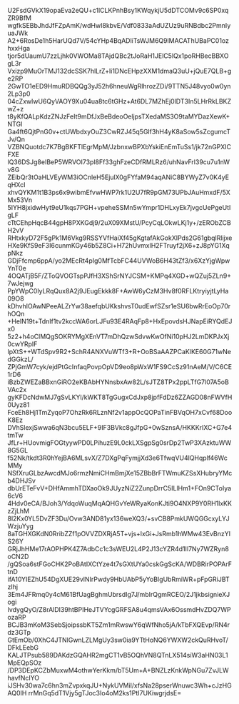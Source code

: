 U2FsdGVkX19opaEva2eQU+c1lCLKPnhBsy1KWqykjU5dDTCOMv9c6SP0xqZR9BfM
wgfkSEBbJhdJfFZpAmK/wdHwI8kbvE/Vdf0833aAdUZUz9uRNBdbc2PmnIyuaJWk
A2+6RosDe1h5HarUQd7V/54cYHp4BqADliTsWJM6Q9lMACAThUBaPC01ozhxxHga
tjor5dUaumU7zzLjhk0VWOMa8TAjdQBc2tJoRaH1JElC5lQx1poRHBecBBXOgL3r
Vxizp9MuOrTMJ132dcSSK7hlLrZ+li1DNcEHpzXXM1dmaQ3uU+jQuE7QLB+ge2RP
2GwTO1eED9HmuRDBQQg3yJ52h6hneuWgRlhrozZDi/9TTN5J48vyo0w0yn2Lp3p0
04cZxwlwU6QyVAOY9Xu04ua8tc6tGHz+At6DL7MZhEj0lDT3In5LHrRkLBKZwZ+z
t8yKfQALpKdzZNJzFeIt9mDfJxBeBdeoOeljpsTXedaMS3O9taMYDazXewK+NTGI
Ga4ft6QjtPnG0v+ctUWbdxyOuZ3CwRZJ45q5Glf3hH4yK8aSow5sZcgumcTJv/Qn
VZBNQuotdc7K7BgBKFTlEgrMpM/JzbnxwBPXbYskiEnEmTuSs1/jk72nGPXICFXE
lQ36DSJg8eIBeP5WRVOI73pl8Ff33ghFzeCDfRMLRz6/uhNavFrl39cu7u1nWv8G
ZEibQr3tOaHLVEyWM3iOCnleH5EjulX0gFYfaM94aqANiC8BYWyZ7v0K4yEqHXcI
xhvQYKM1t1B3ps6x9wibmEfvwHWP7rk1U2U7fR9pGM73UPbJAuHmxdF/5XMx53Vn
5IYH8jxidwHyt9eU1kqs7PGH+vpeheSSMn5wYmpr1DHLxyEk7jvgcUePgeUtIgLF
cTtCEhpHqcB44gpH8PXKGdj9/2uX09XMstU/PcyCqLOkwLKj1y+/zERObZCBH2vV
RHtxkyD72F5gPk1M6Vkg9RSSYVfHaiXf45gKgtafAkGokXIPds2G61gbqlRlijxe
HXe9KfS9eF3I6cunmKGy46b5Z8Ci+H72hUvmxlH2FTruyf2jX6+zJ8pYG1XqpNkz
GDjFfcmp6ppA/yo2MEcRt4pIg0MfTcbFC44UVWoB6H43tZf3/x6XzYjgWpwYnT0e
4OQATjB5F/ZToQVOGTspPJfH3XShSrNYJCSM+KMPq4XGD+wQZuj5ZLn9+7wJejwg
PpYWpC0IyLRqQux8A2j9JEugEkkk8F+AwW6yCzM3Hv8f0RFLKtryiyjtLyHa09O8
kDhvhlOAwNPeeALZrYw38aefqbUKkshvsT0udEwfSZsr1eSU6bwRrEoOp70rhOQn
+HeIN19t+TdnIf1tv2kccWA6orLJFu93E4RAqFp8+HxEpovdsHJNapEiRYQdEJx0
5z2+h4oClMQgSOKRYMgXEnVT7mDhQzwSdvwKwOfNi10pHJ2LmDKPJxXj0cwYRplF
lpXtS++WTdSpv9R2+SchR4ANXVuWTf3+R+OoBSaAAZPCaKlKE60G71wNedGGkzL/
ZPjGmW7cyk/ejdPtGcInfaqPovpOpVD9eo8pWxW1FS9CcSz91nAeM/V/C6CE1rD6
iBzbZWEZaBBxnGiRO2eKBAbHYNnsbxAw82L/sJTZ8TPx2ppLTfG7l07A5oBVAc2x
gyKFDcNdwMJ7gSvLKYl/kWKT8TgGugxCdJxp8jpfFdDz6ZZAGD08nFWVfH0Uyz81
FceEh8Hj1TmZyqoP7OhzRk6RLznNf2v1appOcQOPaTinFBVqOH7xCvf68DooK8Ez
DVhSlexjSwwa6qN3bcu5ELF+9IF3BVkc8gJfpG+0wSznsA/HKKKrIXC+G7e4tmTw
JfLr+HUovmigFOGtyywPD0LPihuzE9L0ckLXSgpSg0srDp2TwP3XAzktuWW8G5GL
f52Nk/tkdt3R0hYejBA6MLsvX/Z7DXgPqFymjjXd3e6TfwqVU4lQHqplf46WcMMy
NSfXruGLbzAwcdMJo6rmzNmiCHmBmjXe15ZBbBrFTWmuKZSsXHubryYMcb4DHJSv
dbUrETeFvV+DHfAmmhTDXaoOk9JUyzNiZ2ZunpDrrC5ILlHm1+FOn9CToIya6cV6
4Hdv0eCA/BJoh3/YdqoWuqMqAQHGvYeWRyaKonKJti9O4NXP9Y0RH1lxKKzZjLhM
8l2Kx0YL5DvZF3Du/Ovw3AND81yx136weXQ3/+svCB8PmkUWQGGcxyLYJWzjuYyg
8aTGHXGKdN0RribZZf1pOVVZDXRjA5T+vjs+lxGi+JsRmb1hWMw43EvBnzYIS26Y
GRjJhHMe17rAOPHPK4Z7AdbCc1c3sWEU2L4P2J13cYZR4d1Il7Ny7WZRyn8oCN2D
/gQSoa6stFGoCHK2PoBAtIXCtYze4t7sGXtUYa0cskGgScKA/WDBRirPOPArFtnD
ifA10YIEZhU54DgXUE29vlNIrPwdy9HbUAbP5yYoBIgUbRmiWR+pFpGRiJBTzIhj
3Em4JFRmq0y4cM61BfUagBghmUbrsdIg7J/mbIrQgmRCEO/2J1jkbsignieXJogi
IvdygQyO/Z8rAlDI39htBPIHeJTVYcgGRFSA8u4qmsVAx6OssmdHvZDQ7WPozaRP
BCJB3mKoM3SebSjoipssbKT5Zm1mRwswY6qWfNho5jA/kTbFXQEvp/RN4rdz3GTp
GtEmOb/0XhC4JTNlGwnLZLMgUy3sw0ia9YTtHoNQ6YWXW2ckQuRHvoT/DFkLEebG
KALJTPsub589DAKdzGQAHR2mgCT1vB5OQhVN8QTnLX514siW3aHN03L1MpEQpSOz
/DP3DEpKCZbMuxwM4othwYerKkm/bT5Um+A+BNZLzKnkWpNGu7ZvJLWhavfNcIYO
iJSHv30wa7c6hn3mZvpxkqJU+NykUVMil/xfsNa28pserWnuwc3Wh+cJzHGAQ0IH
rrMnGq5dT1Vjy5gTJoc3Io4oM2ks1PtI7UKiwgrjdsE=
